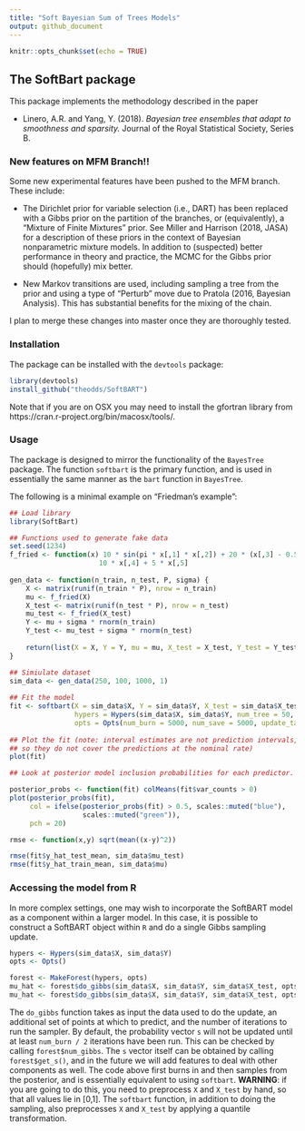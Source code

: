 ```yaml
---
title: "Soft Bayesian Sum of Trees Models"
output: github_document
---
```


```r
knitr::opts_chunk$set(echo = TRUE)
```

## The SoftBart package

This package implements the methodology described in the paper 

- Linero, A.R. and Yang, Y. (2018). *Bayesian tree ensembles that adapt to smoothness and sparsity.* Journal of the Royal Statistical Society, Series B.

### New features on MFM Branch!!

Some new experimental features have been pushed to the MFM branch. These include:

- The Dirichlet prior for variable selection (i.e., DART) has been replaced with a Gibbs prior on the partition of the branches, or (equivalently), a "Mixture of Finite Mixtures" prior. See Miller and Harrison (2018, JASA) for a description of these priors in the context of Bayesian nonparametric mixture models. In addition to (suspected) better performance in theory and practice, the MCMC for the Gibbs prior should (hopefully) mix better.

- New Markov transitions are used, including sampling a tree from the prior and using a type of "Perturb" move due to Pratola (2016, Bayesian Analysis). This has substantial benefits for the mixing of the chain.

I plan to merge these changes into master once they are thoroughly tested.

### Installation

The package can be installed with the `devtools` package:
```r
library(devtools)
install_github("theodds/SoftBART")
```

Note that if you are on OSX you may need to install the gfortran library from
 https://cran.r-project.org/bin/macosx/tools/.
    
### Usage

The package is designed to mirror the functionality of the `BayesTree` package.
The function `softbart` is the primary function, and is used in essentially
the same manner as the `bart` function in `BayesTree`.

The following is a minimal example on "Friedman's example":


```r

## Load library
library(SoftBart)

## Functions used to generate fake data
set.seed(1234)
f_fried <- function(x) 10 * sin(pi * x[,1] * x[,2]) + 20 * (x[,3] - 0.5)^2 + 
                      10 * x[,4] + 5 * x[,5]
    
gen_data <- function(n_train, n_test, P, sigma) {
    X <- matrix(runif(n_train * P), nrow = n_train)
    mu <- f_fried(X)
    X_test <- matrix(runif(n_test * P), nrow = n_test)
    mu_test <- f_fried(X_test)
    Y <- mu + sigma * rnorm(n_train)
    Y_test <- mu_test + sigma * rnorm(n_test)
        
    return(list(X = X, Y = Y, mu = mu, X_test = X_test, Y_test = Y_test, mu_test = mu_test))
}

## Simiulate dataset
sim_data <- gen_data(250, 100, 1000, 1)
    
## Fit the model
fit <- softbart(X = sim_data$X, Y = sim_data$Y, X_test = sim_data$X_test, 
                hypers = Hypers(sim_data$X, sim_data$Y, num_tree = 50, temperature = 1),
                opts = Opts(num_burn = 5000, num_save = 5000, update_tau = TRUE))
    
## Plot the fit (note: interval estimates are not prediction intervals, 
## so they do not cover the predictions at the nominal rate)
plot(fit)

## Look at posterior model inclusion probabilities for each predictor. 

posterior_probs <- function(fit) colMeans(fit$var_counts > 0)
plot(posterior_probs(fit), 
     col = ifelse(posterior_probs(fit) > 0.5, scales::muted("blue"), 
                  scales::muted("green")), 
     pch = 20)

rmse <- function(x,y) sqrt(mean((x-y)^2))

rmse(fit$y_hat_test_mean, sim_data$mu_test)
rmse(fit$y_hat_train_mean, sim_data$mu)
```

### Accessing the model from R

In more complex settings, one may wish to incorporate the SoftBART model as a component within a larger model. In this case, it is possible to construct a SoftBART object within `R` and do a single Gibbs sampling update.

```r
hypers <- Hypers(sim_data$X, sim_data$Y)
opts <- Opts()

forest <- MakeForest(hypers, opts)
mu_hat <- forest$do_gibbs(sim_data$X, sim_data$Y, sim_data$X_test, opts$num_burn)
mu_hat <- forest$do_gibbs(sim_data$X, sim_data$Y, sim_data$X_test, opts$num_save)
```

The `do_gibbs` function takes as input the data used to do the update, an additional set of points at which to predict, and the number of iterations to run the sampler. By default, the probability vector `s` will not be updated until at least `num_burn / 2` iterations have been run. This can be checked by calling `forest$num_gibbs`. The `s` vector itself can be obtained by calling `forest$get_s()`, and in the future we will add features to deal with other components as well. The code above first burns in and then samples from the posterior, and is essentially equivalent to using `softbart`. **WARNING**: if you are going to do this, you need to preprocess `X` and `X_test` by hand, so that all values lie in [0,1]. The `softbart` function, in addition to doing the sampling, also preprocesses `X` and `X_test` by applying a quantile transformation. 